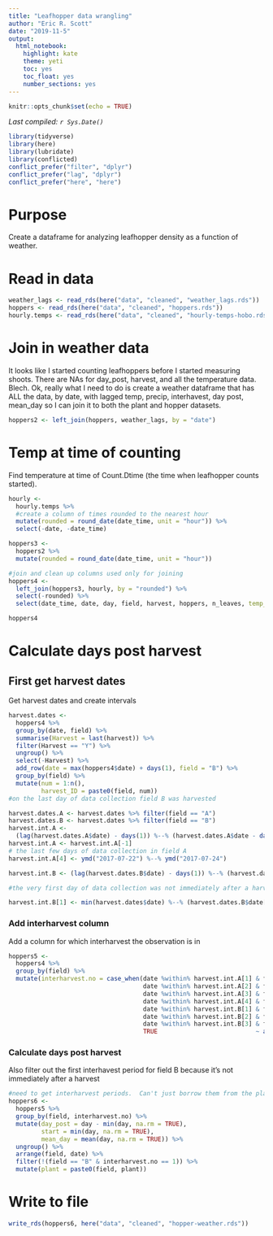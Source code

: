 ```yaml
---
title: "Leafhopper data wrangling"
author: "Eric R. Scott"
date: "2019-11-5"
output: 
  html_notebook: 
    highlight: kate
    theme: yeti
    toc: yes
    toc_float: yes
    number_sections: yes
---
```


```r
knitr::opts_chunk$set(echo = TRUE)
```

*Last compiled: `r Sys.Date()`*

```r
library(tidyverse)
library(here)
library(lubridate)
library(conflicted)
conflict_prefer("filter", "dplyr")
conflict_prefer("lag", "dplyr")
conflict_prefer("here", "here")
```

# Purpose

Create a dataframe for analyzing leafhopper density as a function of weather.

# Read in data

```r
weather_lags <- read_rds(here("data", "cleaned", "weather_lags.rds"))
hoppers <- read_rds(here("data", "cleaned", "hoppers.rds"))
hourly.temps <- read_rds(here("data", "cleaned", "hourly-temps-hobo.rds"))
```

# Join in weather data

It looks like I started counting leafhoppers before I started measuring shoots.  There are NAs for day_post, harvest, and all the temperature data.  Blech.  Ok, really what I need to do is create a weather dataframe that has ALL the data, by date, with lagged temp, precip, interhavest, day post, mean_day so I can join it to both the plant and hopper datasets.

```r
hoppers2 <- left_join(hoppers, weather_lags, by = "date")
```

# Temp at time of counting
Find temperature at time of Count.Dtime (the time when leafhopper counts started).

```r
hourly <-
  hourly.temps %>%
  #create a column of times rounded to the nearest hour
  mutate(rounded = round_date(date_time, unit = "hour")) %>% 
  select(-date, -date_time)

hoppers3 <-
  hoppers2 %>% 
  mutate(rounded = round_date(date_time, unit = "hour"))

#join and clean up columns used only for joining
hoppers4 <-
  left_join(hoppers3, hourly, by = "rounded") %>% 
  select(-rounded) %>% 
  select(date_time, date, day, field, harvest, hoppers, n_leaves, temp_at_count = temp_c, everything())

hoppers4
```

# Calculate days post harvest

## First get harvest dates

Get harvest dates and create intervals

```r
harvest.dates <-
  hoppers4 %>% 
  group_by(date, field) %>% 
  summarise(Harvest = last(harvest)) %>% 
  filter(Harvest == "Y") %>% 
  ungroup() %>%
  select(-Harvest) %>% 
  add_row(date = max(hoppers4$date) + days(1), field = "B") %>% 
  group_by(field) %>%
  mutate(num = 1:n(),
         harvest_ID = paste0(field, num))
#on the last day of data collection field B was harvested

harvest.dates.A <- harvest.dates %>% filter(field == "A")
harvest.dates.B <- harvest.dates %>% filter(field == "B")
harvest.int.A <-
  (lag(harvest.dates.A$date) - days(1)) %--% (harvest.dates.A$date - days(1))
harvest.int.A <- harvest.int.A[-1]
# the last few days of data collection in field A
harvest.int.A[4] <- ymd("2017-07-22") %--% ymd("2017-07-24")

harvest.int.B <- (lag(harvest.dates.B$date) - days(1)) %--% (harvest.dates.B$date - days(1))

#the very first day of data collection was not immediately after a harvest.  Add that interval manually.

harvest.int.B[1] <- min(harvest.dates$date) %--% (harvest.dates.B$date[1] - days(1))
```

### Add interharvest column

Add a column for which interharvest the observation is in

```r
hoppers5 <-
  hoppers4 %>% 
  group_by(field) %>% 
  mutate(interharvest.no = case_when(date %within% harvest.int.A[1] & field == "A" ~ 1,
                                     date %within% harvest.int.A[2] & field == "A" ~ 2,
                                     date %within% harvest.int.A[3] & field == "A" ~ 3,
                                     date %within% harvest.int.A[4] & field == "A" ~ 4,
                                     date %within% harvest.int.B[1] & field == "B" ~ 1,
                                     date %within% harvest.int.B[2] & field == "B" ~ 2,
                                     date %within% harvest.int.B[3] & field == "B" ~ 3,
                                     TRUE                           ~ as.numeric(NA)) %>% as.factor())
```

### Calculate days post harvest

Also filter out the first interhavest period for field B because it's not immediately after a harvest

```r
#need to get interharvest periods.  Can't just borrow them from the plant data.
hoppers6 <-
  hoppers5 %>%
  group_by(field, interharvest.no) %>% 
  mutate(day_post = day - min(day, na.rm = TRUE),
         start = min(day, na.rm = TRUE),
         mean_day = mean(day, na.rm = TRUE)) %>%
  ungroup() %>% 
  arrange(field, date) %>% 
  filter(!(field == "B" & interharvest.no == 1)) %>% 
  mutate(plant = paste0(field, plant))
```

# Write to file

```r
write_rds(hoppers6, here("data", "cleaned", "hopper-weather.rds"))
```






